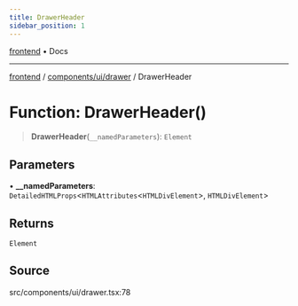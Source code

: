 ```yaml
---
title: DrawerHeader
sidebar_position: 1
---
```


[frontend](../../../..) • Docs

***

[frontend](../../../..) / [components/ui/drawer](..) / DrawerHeader

# Function: DrawerHeader()

> **DrawerHeader**(`__namedParameters`): `Element`

## Parameters

• **\_\_namedParameters**: `DetailedHTMLProps`\<`HTMLAttributes`\<`HTMLDivElement`\>, `HTMLDivElement`\>

## Returns

`Element`

## Source

src/components/ui/drawer.tsx:78

